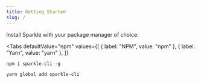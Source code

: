 ```yaml
---
title: Getting Started
slug: /
---
```



Install Sparkle with your package manager of choice:

<Tabs
  defaultValue="npm"
  values={[
    { label: "NPM", value: "npm" },
    { label: "Yarn", value: "yarn" },
  ]}
>
  <TabItem value="npm">

    npm i sparkle-cli -g

  </TabItem>
  <TabItem value="yarn">
	  
    yarn global add sparkle-cli

  </TabItem>
</Tabs>
